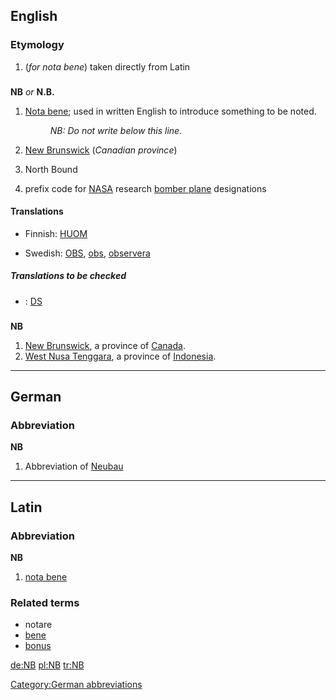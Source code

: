 {{see|Nb}}
==English==

===Etymology===
# (''for nota bene'') taken directly from Latin

==={{initialism}}===
'''NB''' ''or'' '''N.B.'''

# [[Nota bene]]; used in written English to introduce something to be noted.
#: ''NB: Do not write below this line.''
# {{Canada}} [[New Brunswick]] (''Canadian province'')
# North Bound
# {{US}}{{aviation}} prefix code for [[NASA]] research [[bomber plane]] designations

====Translations====
{{trans-top|Nota bene; used in written English to introduce something to be noted}}
* Finnish: [[HUOM]]
{{trans-mid}}
* Swedish: [[OBS]], [[obs]], [[observera]]
{{trans-bottom}}

{{trans-top|New Brunswick}}
{{trans-mid}}
{{trans-bottom}}

{{trans-top|North Bound}}
{{trans-mid}}
{{trans-bottom}}

=====Translations to be checked=====
{{checktrans}}
{{top}}
{{mid}}
* {{ttbc|Welsh}}: [[DS]]
{{bottom}}

==={{abbreviation}}===
'''NB'''

# [[New Brunswick]], a province of [[Canada]].
# [[West Nusa Tenggara]], a province of [[Indonesia]].

----

==German==

===Abbreviation===
'''NB'''

# {{context|apartment listing|lang=de}} Abbreviation of [[Neubau]]

[[Category:German abbreviations]]

----

==Latin==

===Abbreviation===
'''NB'''

# [[nota bene]]

===Related terms===
* notare
* [[bene]]
* [[bonus]]

[[de:NB]]
[[pl:NB]]
[[tr:NB]]
